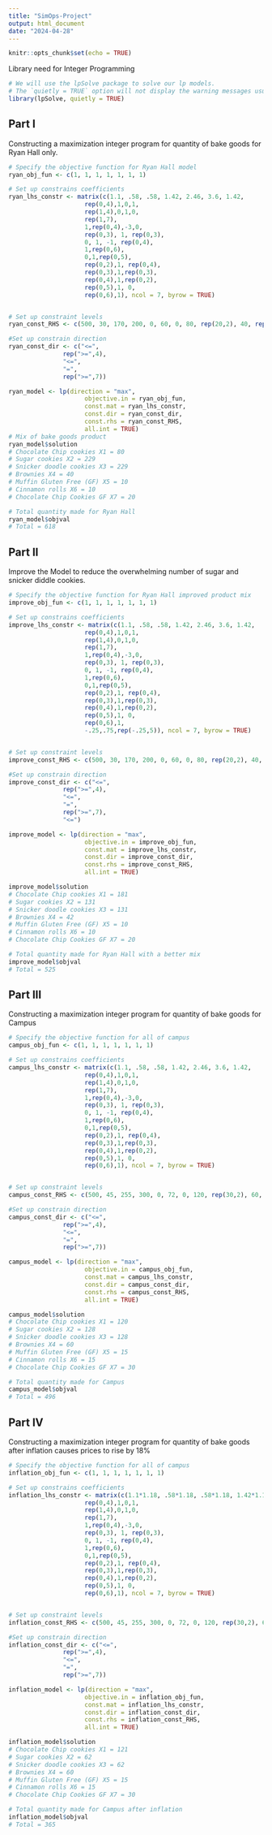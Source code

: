 ```yaml
---
title: "SimOps-Project"
output: html_document
date: "2024-04-28"
---
```


```r
knitr::opts_chunk$set(echo = TRUE)
```

Library need for Integer Programming
```r
# We will use the lpSolve package to solve our lp models.
# The `quietly = TRUE` option will not display the warning messages usually 
library(lpSolve, quietly = TRUE)
```


## Part I
Constructing a maximization integer program for quantity of bake goods for 
Ryan Hall only.
```r
# Specify the objective function for Ryan Hall model
ryan_obj_fun <- c(1, 1, 1, 1, 1, 1, 1)

# Set up constrains coefficients
ryan_lhs_constr <- matrix(c(1.1, .58, .58, 1.42, 2.46, 3.6, 1.42,
                     rep(0,4),1,0,1,
                     rep(1,4),0,1,0,
                     rep(1,7),
                     1,rep(0,4),-3,0,
                     rep(0,3), 1, rep(0,3),
                     0, 1, -1, rep(0,4),
                     1,rep(0,6),
                     0,1,rep(0,5),
                     rep(0,2),1, rep(0,4),
                     rep(0,3),1,rep(0,3),
                     rep(0,4),1,rep(0,2),
                     rep(0,5),1, 0,
                     rep(0,6),1), ncol = 7, byrow = TRUE)


# Set up constraint levels
ryan_const_RHS <- c(500, 30, 170, 200, 0, 60, 0, 80, rep(20,2), 40, rep(10,2), 20)

#Set up constrain direction
ryan_const_dir <- c("<=", 
               rep(">=",4),
               "<=",
               "=",
               rep(">=",7))

ryan_model <- lp(direction = "max",
                     objective.in = ryan_obj_fun,
                     const.mat = ryan_lhs_constr,
                     const.dir = ryan_const_dir,
                     const.rhs = ryan_const_RHS,
                     all.int = TRUE)
# Mix of bake goods product
ryan_model$solution
# Chocolate Chip cookies X1 = 80
# Sugar cookies X2 = 229
# Snicker doodle cookies X3 = 229
# Brownies X4 = 40
# Muffin Gluten Free (GF) X5 = 10
# Cinnamon rolls X6 = 10
# Chocolate Chip Cookies GF X7 = 20

# Total quantity made for Ryan Hall
ryan_model$objval
# Total = 618
```

## Part II
Improve the Model to reduce the overwhelming number of sugar and snicker diddle 
cookies. 
```r

# Specify the objective function for Ryan Hall improved product mix
improve_obj_fun <- c(1, 1, 1, 1, 1, 1, 1)

# Set up constrains coefficients
improve_lhs_constr <- matrix(c(1.1, .58, .58, 1.42, 2.46, 3.6, 1.42,
                     rep(0,4),1,0,1,
                     rep(1,4),0,1,0,
                     rep(1,7),
                     1,rep(0,4),-3,0,
                     rep(0,3), 1, rep(0,3),
                     0, 1, -1, rep(0,4),
                     1,rep(0,6),
                     0,1,rep(0,5),
                     rep(0,2),1, rep(0,4),
                     rep(0,3),1,rep(0,3),
                     rep(0,4),1,rep(0,2),
                     rep(0,5),1, 0,
                     rep(0,6),1,
                     -.25,.75,rep(-.25,5)), ncol = 7, byrow = TRUE)


# Set up constraint levels
improve_const_RHS <- c(500, 30, 170, 200, 0, 60, 0, 80, rep(20,2), 40, rep(10,2), 20, 0)

#Set up constrain direction
improve_const_dir <- c("<=", 
               rep(">=",4),
               "<=",
               "=",
               rep(">=",7),
               "<=")

improve_model <- lp(direction = "max",
                     objective.in = improve_obj_fun,
                     const.mat = improve_lhs_constr,
                     const.dir = improve_const_dir,
                     const.rhs = improve_const_RHS,
                     all.int = TRUE)

improve_model$solution
# Chocolate Chip cookies X1 = 181
# Sugar cookies X2 = 131
# Snicker doodle cookies X3 = 131
# Brownies X4 = 42
# Muffin Gluten Free (GF) X5 = 10
# Cinnamon rolls X6 = 10
# Chocolate Chip Cookies GF X7 = 20

# Total quantity made for Ryan Hall with a better mix
improve_model$objval
# Total = 525
```


## Part III
Constructing a maximization integer program for quantity of bake goods 
for Campus
```r
# Specify the objective function for all of campus
campus_obj_fun <- c(1, 1, 1, 1, 1, 1, 1)

# Set up constrains coefficients
campus_lhs_constr <- matrix(c(1.1, .58, .58, 1.42, 2.46, 3.6, 1.42,
                     rep(0,4),1,0,1,
                     rep(1,4),0,1,0,
                     rep(1,7),
                     1,rep(0,4),-3,0,
                     rep(0,3), 1, rep(0,3),
                     0, 1, -1, rep(0,4),
                     1,rep(0,6),
                     0,1,rep(0,5),
                     rep(0,2),1, rep(0,4),
                     rep(0,3),1,rep(0,3),
                     rep(0,4),1,rep(0,2),
                     rep(0,5),1, 0,
                     rep(0,6),1), ncol = 7, byrow = TRUE)


# Set up constraint levels
campus_const_RHS <- c(500, 45, 255, 300, 0, 72, 0, 120, rep(30,2), 60, rep(15,2), 30)

#Set up constrain direction
campus_const_dir <- c("<=", 
               rep(">=",4),
               "<=",
               "=",
               rep(">=",7))

campus_model <- lp(direction = "max",
                     objective.in = campus_obj_fun,
                     const.mat = campus_lhs_constr,
                     const.dir = campus_const_dir,
                     const.rhs = campus_const_RHS,
                     all.int = TRUE)

campus_model$solution
# Chocolate Chip cookies X1 = 120
# Sugar cookies X2 = 128
# Snicker doodle cookies X3 = 128
# Brownies X4 = 60
# Muffin Gluten Free (GF) X5 = 15
# Cinnamon rolls X6 = 15
# Chocolate Chip Cookies GF X7 = 30

# Total quantity made for Campus
campus_model$objval
# Total = 496

```

## Part IV
Constructing a maximization integer program for quantity of bake goods after 
inflation causes prices to rise by 18%
```r
# Specify the objective function for all of campus
inflation_obj_fun <- c(1, 1, 1, 1, 1, 1, 1)

# Set up constrains coefficients
inflation_lhs_constr <- matrix(c(1.1*1.18, .58*1.18, .58*1.18, 1.42*1.18, 2.46*1.18, 3.6*1.18, 1.42*1.18,
                     rep(0,4),1,0,1,
                     rep(1,4),0,1,0,
                     rep(1,7),
                     1,rep(0,4),-3,0,
                     rep(0,3), 1, rep(0,3),
                     0, 1, -1, rep(0,4),
                     1,rep(0,6),
                     0,1,rep(0,5),
                     rep(0,2),1, rep(0,4),
                     rep(0,3),1,rep(0,3),
                     rep(0,4),1,rep(0,2),
                     rep(0,5),1, 0,
                     rep(0,6),1), ncol = 7, byrow = TRUE)


# Set up constraint levels
inflation_const_RHS <- c(500, 45, 255, 300, 0, 72, 0, 120, rep(30,2), 60, rep(15,2), 30)

#Set up constrain direction
inflation_const_dir <- c("<=", 
               rep(">=",4),
               "<=",
               "=",
               rep(">=",7))

inflation_model <- lp(direction = "max",
                     objective.in = inflation_obj_fun,
                     const.mat = inflation_lhs_constr,
                     const.dir = inflation_const_dir,
                     const.rhs = inflation_const_RHS,
                     all.int = TRUE)

inflation_model$solution
# Chocolate Chip cookies X1 = 121
# Sugar cookies X2 = 62
# Snicker doodle cookies X3 = 62
# Brownies X4 = 60
# Muffin Gluten Free (GF) X5 = 15
# Cinnamon rolls X6 = 15
# Chocolate Chip Cookies GF X7 = 30

# Total quantity made for Campus after inflation
inflation_model$objval
# Total = 365
```

